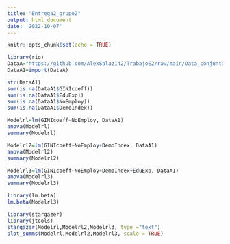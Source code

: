 ---
title: "Entrega2_grupo2"
output: html_document
date: '2022-10-07'
---

```{r setup, include=FALSE}
knitr::opts_chunk$set(echo = TRUE)
```

```{r}
library(rio)
DataA="https://github.com/AlexSalaz142/TrabajoE2/raw/main/Data_conjunta_Alex.csv"
DataA1=import(DataA)
```

```{r}
str(DataA1)
sum(is.na(DataA1$GINIcoeff))
sum(is.na(DataA1$EduExp))
sum(is.na(DataA1$NoEmploy))
sum(is.na(DataA1$DemoIndex))
```

```{r}
Modelrl=lm(GINIcoeff~NoEmploy, DataA1)
anova(Modelrl)
summary(Modelrl)
```

```{r}
Modelrl2=lm(GINIcoeff~NoEmploy+DemoIndex, DataA1)
anova(Modelrl2)
summary(Modelrl2)
```

```{r}
Modelrl3=lm(GINIcoeff~NoEmploy+DemoIndex+EduExp, DataA1)
anova(Modelrl3)
summary(Modelrl3)
```
```{r}
library(lm.beta)
lm.beta(Modelrl3)
```

```{r}
library(stargazer)
library(jtools)
stargazer(Modelrl,Modelrl2,Modelrl3, type ="text")
plot_summs(Modelrl,Modelrl2,Modelrl3, scale = TRUE)
```





